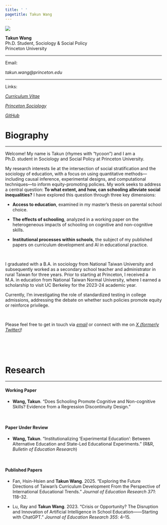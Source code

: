 ```yaml
---
title: ' '
pagetitle: Takun Wang
---
```



<div class="column-left">

<img src="images/takun_2023.jpeg">

**Takun Wang**  
Ph.D. Student, Sociology & Social Policy  
Princeton University

<hr>

Email:  

*takun.wang@princeton.edu*

<hr>

Links:  

[*Curriculum Vitae*](https://drive.google.com/file/d/1YKjheNhJ9ViEE0HNoPQ6EqBIXrAWeoRr/view?usp=sharing)

[*Princeton Sociology*](https://sociology.princeton.edu/people/graduate-students)  

[*GitHub*](https://github.com/wangtakun)

</div>


<div class="column-right">

# Biography
<hr>

Welcome! My name is Takun (rhymes with “tycoon”) and I am a Ph.D. student in Sociology and Social Policy at Princeton University.  

My research interests lie at the intersection of social stratification and the sociology of education, with a focus on using quantitative methods—including causal inference, experimental designs, and computational techniques—to inform equity-promoting policies. My work seeks to address a central question: **To what extent, and how, can schooling alleviate social inequalities?** I have explored this question through three key dimensions:

* **Access to education**, examined in my master’s thesis on parental school choice.

* **The effects of schooling**, analyzed in a working paper on the heterogeneous impacts of schooling on cognitive and non-cognitive skills.

* **Institutional processes within schools**, the subject of my published papers on curriculum development and AI in educational practice.  

<br>

I graduated with a B.A. in sociology from National Taiwan University and subsequently worked as a secondary school teacher and administrator in rural Taiwan for three years. Prior to starting at Princeton, I received a M.A. in education from National Taiwan Normal University, where I earned a scholarship to visit UC Berkeley for the 2023-24 academic year.  

Currently, I’m investigating the role of standardized testing in college admissions, addressing the debate on whether such policies promote equity or reinforce privilege.

<br>

Please feel free to get in touch via [*email*](takun.wang@princeton.edu) or connect with me on [*X (formerly Twitter)*](https://x.com/takun_wang)!

<br>
<br>
<br>


# Research
<hr>

<h4> Working Paper </h4>

* **Wang, Takun**. "Does Schooling Promote Cognitive and Non-cognitive Skills? Evidence from a Regression Discontinuity Design."

<br>

<h4> Paper Under Review </h4>

* **Wang, Takun**. "Institutionalizing 'Experimental Education': Between Alternative Education and State-Led Educational Experiments." (R&R, *Bulletin of Education Research*)

<br>

<h4> Published Papers </h4>

* Fan, Hsin-Hsien and **Takun Wang**. 2025. "Exploring the Future Directions of Taiwan's Curriculum Development From the Perspective of International Educational Trends." *Journal of Education Research 371*: 118–32.

* Lu, Ray and **Takun Wang**. 2023. "Crisis or Opportunity? The Disruption and Innovation of Artificial Intelligence in School Education——Starting with ChatGPT." *Journal of Education Research 355*: 4–15. 

</div>